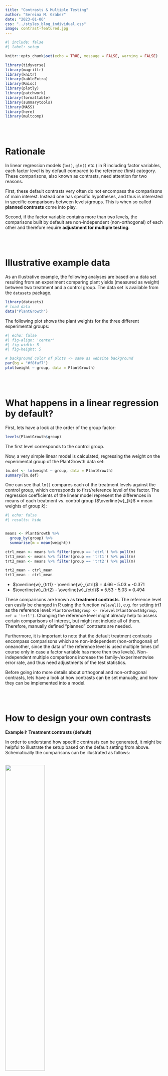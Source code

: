 ```yaml
---
title: "Contrasts & Multiple Testing"
author: "Sereina M. Graber"
date: "2023-01-06"
css: "../styles_blog_individual.css"
image: contrast-featured.jpg
---
```


```r
#| include: false
#| label: setup

knitr::opts_chunk$set(echo = TRUE, message = FALSE, warning = FALSE)

library(tidyverse)
library(magrittr)
library(knitr)
library(kableExtra)
library(Rmisc)
library(plotly)
library(patchwork)
library(formattable)
library(summarytools)
library(MASS)
library(here)
library(multcomp)


```

<br><br>

# Rationale

In linear regression models (`lm()`, `glm()` etc.) in R including factor variables, each factor level is by default compared to the reference (first) category. These comparisons, also known as contrasts, need attention for two reasons.

First, these default contrasts very often do not encompass the comparisons of main interest. Instead one has specific hypotheses, and thus is interested in specific comparisons between levels/groups. This is when so called **planned contrasts** come into play.

Second, if the factor variable contains more than two levels, the comparisons built by default are non-independent (non-orthogonal) of each other and therefore require **adjustment for multiple testing**.

<br><br>

# Illustrative example data

As an illustrative example, the following analyses are based on a data set resulting from an experiment comparing plant yields (measured as weight) between two treatment and a control group. The data set is available from the `datasets` package.

```r
library(datasets)
# load data
data("PlantGrowth")
```

The following plot shows the plant weights for the three different experimental groups:

```r
#| echo: false
#| fig-align: 'center'
#| fig-width: 5
#| fig-height: 5

# background color of plots -> same as website background
par(bg = "#f8faf7")
plot(weight ~ group, data = PlantGrowth)
```

<br><br>

# What happens in a linear regression by default?

First, lets have a look at the order of the group factor:

```r
levels(PlantGrowth$group)
```

The first level corresponds to the control group.

Now, a very simple linear model is calculated, regressing the weight on the experimental group of the PlantGrowth data set:

```r
lm.def <- lm(weight ~ group, data = PlantGrowth)
summary(lm.def)
```

One can see that `lm()` compares each of the treatment levels against the control group, which corresponds to first/reference level of the factor. The regression coefficients of the linear model represent the differences in means of each treatment vs. control group ($\overline{w}_{k}$ = mean weights of group *k*):

```r
#| echo: false
#| results: hide


means <- PlantGrowth %>%
  group_by(group) %>% 
  summarise(m = mean(weight))

ctrl_mean <- means %>% filter(group == 'ctrl') %>% pull(m)
trt1_mean <- means %>% filter(group == 'trt1') %>% pull(m)
trt2_mean <- means %>% filter(group == 'trt2') %>% pull(m)

trt2_mean - ctrl_mean
trt1_mean - ctrl_mean
```

-   $\overline{w}_{trt1} - \overline{w}_{ctrl}$ = 4.66 - 5.03 = -0.371
-   $\overline{w}_{trt2} - \overline{w}_{ctrl}$ = 5.53 - 5.03 = 0.494

These comparisons are known as **treatment contrasts**. The reference level can easily be changed in R using the function `relevel()`, e.g. for setting trt1 as the reference level: `PlantGrowth$group <- relevel(PlantGrowth$group, ref = 'trt1')`. Changing the reference level might already help to assess certain comparisons of interest, but might not include all of them. Therefore, manually defined "planned" contrasts are needed.

Furthermore, it is important to note that the default treatment contrasts encompass comparisons which are non-independent (non-orthogonal) of oneanother, since the data of the reference level is used multiple times (of course only in case a factor variable has more then two levels). Non-independent multiple comparisons increase the family-/experimentwise error rate, and thus need adjustments of the test statistics.

Before going into more details about orthogonal and non-orthogonal contrasts, lets have a look at how contrasts can be set manually, and how they can be implemented into a model.

<br><br>

# How to design your own contrasts

**Example I: Treatment contrasts (default)**

In order to understand how specific contrasts can be generated, it might be helpful to illustrate the setup based on the default setting from above. Schematically the comparisons can be illustrated as follows: <br><br>

![](contrast_default_sketch.png){width="50%" fig-align="center"}

<br>

This can be translated into a matrix using a dummy coding scheme, with weights (grey numbers) indicating the individual comparisons:

```r
#| echo: false


trt1_vs_ctrl <- c(-1, 1, 0, 0) 
trt2_vs_ctrl <- c(-1, 0, 1, 0) 

def_contr <- tibble(`Group levels`= c('ctrl', 'trt1', 'trt2', 'sum'),
                     `trt1 vs. ctrl` = trt1_vs_ctrl,
                     `trt2 vs. ctrl`= trt2_vs_ctrl)

def_contr %>%
      kable() %>% 
      kableExtra::kable_styling(bootstrap_options = c('condensed', 'hover'),
                                full_width = FALSE,
                                position = 'center') %>% 
      add_header_above(c(" ", "Contrast 1" = 1, "Contrast 2" = 1)) %>%
      row_spec(4, bold = T, color = "white", background = "darkgrey")
```

There are a couple of rules which need to be followed in order to set the contrasts right:

-   1: levels/groups with positive weights are compared to levels/groups with negative weights
-   2: those groups not included in a contrast should be assigned weights of zero
-   3: for each contrast, the sum of the weights need to add up to zero (last row).

<br>

The contrasts serve as dummy variables in the linear model:

$w_{i} = b_{0} + b_{1}Contrast1_{i} + b_{2}Contrast2_{i}$

where the mean of each group can be presented with the following formulas:

-   $\overline{w}_{ctrl} = b_{0} + (-1*b_{1}) + (-1*b_{2})$
-   $\overline{w}_{trt1} = b_{0} + ( 1*b_{1}) + ( 0*b_{2})$
-   $\overline{w}_{trt2} = b_{0} + ( 0*b_{1}) + ( 1*b_{2})$

<br><br>

**Example II: Planned contrasts**

As mentioned earlier, very often one is interested in particular hypotheses, and thus in very specific comparisons (i.e. contrasts), which do not correspond to the default setting in the linear regression model.

As as second example of how to set contrasts, let's assume we are interested in the difference between the treatment groups combined and the control group (contrast 1: trt1 + trt2 vs. ctrl), and additionally in the difference between the two treatment groups (contrast 2: trt2 vs. trt1). Schematically illustrated as follows: <br>

<br>

![](contrast_sketch.png){width="60%" fig-align="center"}

<br> These represent independent (orthogonal) contrasts, because each group is only used once.

<br>

Again, these comparisons can be translated into a contrast matrix:

```r
#| echo: false


trt1plus2_vs_ctrl <- c(-2, 1, 1, 0) # last entry = sum of 3 elements before --> needs to be 0
trt2_vs_trt1 <- c(0, -1, 1, 0) # last entry = sum of 3 elements before --> needs to be 0

orth_contr <- tibble(`Group levels`= c('ctrl', 'trt1', 'trt2', 'sum'),
                     `trt1 + trt2 vs. ctrl` = trt1plus2_vs_ctrl,
                     `trt2 vs. trt1`= trt2_vs_trt1,)

orth_contr %>%
      kable() %>% 
      kableExtra::kable_styling(bootstrap_options = c('condensed', 'hover'),
                                full_width = FALSE,
                                position = 'center') %>% 
      add_header_above(c(" ", "Contrast 1" = 1, "Contrast 2" = 1)) %>%
      row_spec(4, bold = T, color = "white", background = "darkgrey")
```

Why do they need to add up to 0, and one can not use e.g. +2, +2 and -2 --\> what happens mathematically? --\> Check Andy Field - An adventure in statistics

<br>

**Standard contrasts in R**

In R certain standard contrasts can be also be set automatically, using predefined functions. For treatment contrasts the function `contr.treatment(n = 3, base = 'ctrl')` can be used, with `n` indicating the number of levels and with `base` referring to the reference category. There are other predefined contrasts such as the "Helmert contrasts" where each level is compared to the mean of the following levels, in our case this would be $ctr$ vs. $mean(trt_{1} + trt_{2})$ and $trt_{1}$ vs. $trt_{2}$. These can be set using the `contr.helmert()` function.

<br><br>

# How to implement your own contrasts

There are different approaches of how a manually designed contrast matrix (or standard contrasts) can be implemented:

-   **(1)**: Contrasts can be set globally using the global options, such as `options("contrasts" = c('contr.helmert', 'contr.poly'))`. The *first* element stands for the contrasts in unordered, and the *second* for ordered factor variables. The ones defined here, are then used as default contrasts in the models.

-   **(2)**: Contrasts can be defined directly in the variable, or data frame, respectively. So for example, if the factor variable is releveled, the treatment contrast is adjusted accordingly in the data directly. Or one can set manually designed contrasts by using the following line of code: `contrasts(PlantGrowth$group) <- cbind(c(-2, 1, 1), c(0, -1, 1))`. These correspond to the planned contrast from above.

-   **(3)**: The third, and for me the most preferred option, is to specify the contrasts in the model directly. Browsing through different references, I found basically two reliable ways of how to integrate a contrast matrix into a model directly. These two ways are presented in the following using the example of the planned contrasts from above:

<br><br>

**Way I: Inverse of the contrast matrix in lm()**

Include inverse of contrast matrix in the contrasts-argument of lm()/glm(). It is important to always take the inverse of the contrast matrix in the lm()/glm() function, otherwise the estimates get messed up and are not interpretable in the usual way.

*First*, build the contrast matrix (make sure the weights are correctly ordered according to the order of the factor levels):

```r
# set weights according to the level order
trt1plus2_vs_ctrl <- c(-2, 1, 1) 
trt2_vs_trt1 <- c(0, -1, 1) 
mat.contr <- cbind(trt1plus2_vs_ctrl, trt2_vs_trt1)
```

<br>

*Second*, take the inverse of the matrix (because the contrast argument expects the inverse)...

```r
# inverse of matrix (add a row of 1 to make it quadratic)
(inv.mat.contr <- solve(rbind(1, trt1plus2_vs_ctrl, trt2_vs_trt1)))
# how to get inverse of non-quadratic matrix
#inv.mat.contr <- MASS::ginv(rbind(trt1plus2_vs_ctrl, trt2_vs_trt1))
```

...and get rid of first column again:

```r
# get rid first column (= first row from above)
(inv.mat.contr <- inv.mat.contr[, -1])
```

<br>

*Third*, run the linear model including the inverse matrix into the contrast argument:

```r
lm.def.man <- lm(weight ~ group, data = PlantGrowth, contrasts = list(group = inv.mat.contr))
summary(lm.def.man)
```

If we would use the same contrast setting as by default, the results would be identical to default linear model where no contrast argument is used.

<br><br>

**Way II: Contrast matrix in glht() of multcomp package**

*First*, build the contrast matrix:

```r
Input = "
Contrast            ctrl  trt1   trt2
trt1plus2_vs_ctrl    -2     1     1
trt2_vs_trt1          0    -1     1
"
mat.contr <- as.matrix(read.table(textConnection(Input),
                                  header = T,
                                  row.names = 1))
```

<br>

*Second*, apply the `glht()` function from the `multcomp` on the default model (`lm.def`) with the contrast matrix as the linear function (`linfct`) argument:

```r
out.multcomp <- multcomp::glht(lm.def, linfct = mcp(group = mat.contr))
```

<br>

*Third*, get the summary statistics (for now using no adjustment for multiple testing, for further information see section \@ref()):

```r
summary(out.multcomp, test = adjusted('none'))
```

<br><br>

# Orthogonal vs. non-orthogonal contrasts

It is important to distinguish between *orthogonal* and *non-orthogonal* contrasts. Orthogonal contrasts are comparisons testing hypotheses which are independent of each other (meaning each data, and thus, variance component is only used once). Comparisons which are non-independent (i.e. non-orthogonal) lead to an inflated familywise or experimentwise error rate (the probability of a Type I error increases when using the same data multiple times). Therefore, when using orthogonal contrasts, the t-tests in the regression model are independent and so there is no need for adjustment of multiple testing. So orthogonal contrasts make life easier, and this is why they are so popular. But often hypotheses comprise comparisons which are not independent of oneanother. And thus, non-orthogonal contrasts might of be of interest, which subsequently need adjusted test statistics.

But how do we know whether contrast are orthogonal or non-orthogonal?

<br>

## Orthogonal contrasts

With orthogonal contrasts the sum of the rowwise contrast-products of the weights adds up to 0. That means that these contrasts are independent. The following contrast matrix is the same as above, now with an additional column representing the contrast products. At first glance, one might think trt1 and trt2 are used multiple times, and thus these contrasts might not be independent. But per se ,they are each used only once, and the first contrast pools trt1 and trt2 and thus represents a separate variance component. The sum adding up to 0 confirms that these two contrasts are actually independent (i.e. orthogonal).

```r
#| echo: false


orth_contr %>% 
      mutate(`Product of contrasts` = c(0, -1, 1, 0)) %>% 
      kable() %>% 
      kableExtra::kable_styling(bootstrap_options = c('condensed', 'hover'),
                                full_width = FALSE,
                                position = 'center') %>% 
      add_header_above(c(" ", "Contrast 1" = 1, "Contrast 2" = 1, "")) %>%
      row_spec(4, bold = T, color = "white", background = "darkgrey")
```

<br>

## Non-orthogonal contrasts

With non-orthogonal contrasts the sum of the rowwise contrast products of the weights in the contrast matrix does not add up to 0, thus, the contrasts are non-independent (i.e. non-orthogonal). For example in the default treatment contrasts the control group, so the same variance component, is used multiple times:

```r
#| echo: false


def_contr %>%
  mutate(`Product of contrasts` = c(1, 0, 0, 1)) %>% 
  kable() %>% 
  kableExtra::kable_styling(bootstrap_options = c('condensed', 'hover'),
                            full_width = FALSE,
                            position = 'center') %>% 
  add_header_above(c(" ", "Contrast 1" = 1, "Contrast 2" = 1, "")) %>%
  row_spec(4, bold = T, color = "white", background = "darkgrey")
```

Because the same variance component is used multiple times, leading to an elevated familywise error rate, the statistical inferences need to be adjusted accordingly.

<br><br>

# Adjustment for multiple comparisons

Most research questions ask for the simultaneous evaluation of multiple comparisons, and therefore the problem of multiplicity is a widespread phenomenon.

As illustrated above, linear regressions in R (using `lm()`, `glm()` and others) use non-orthogonal default contrasts, without adjusting the statistical inferences (confidence limits and p-values) or giving any indication to do so. Relying on the given (non-adjusted) p-values and standard errors may lead to wrong conclusions such as assuming significant differences between groups, even though there are none. Therefore, it is really important to be aware of it. There are basically two ways of how to deal with a setting of multiplicity: *either*, one adjusts the contrasts in such a way, that the comparisons are independent of oneanother, *or* - in case that is not possible because it would not answer the right questions - one adjusts the test statistics with a suitable multiple comparison procedure.

The `multcomp` package (Hothorn et al. 2008) in R offers tools for tests and confidence intervals in multiple comparison settings.

--\> Using `adjusted("none")` gives non-adjusted p-values (also Std. errors are not adjusted in anyway).

--\> The p-values look different from before, but everything else looks the same. These p-values are adjusted for multiple comparison.

Get confidence intervals using `confint()` (unadjusted when used on a usual glm() or lm() output):

```r
confint(lm.def)
```

The confidence intervals and p-values from a glm() or lm() by default are *not adjusted* for multiple comparisons.

Get **non-adjusted** confidence intervals of glht()-object:

```r
# se <- sqrt(diag(vcov(G)))
# estimates <- cbind(Est = coef(G),
#                    LL = coef(G) - 1.96 * se,
#                    UL = coef(G) + 1.96 *se)
```

<br>

Get **adjusted** confidence intervals:

`confint()` in context with glht-methods from `multcomp`package (see`?confint.glht`): "Simultaneous confidence intervals for linear functions can be computed using method confint. \[...\] All simultaneous inference procedures implemented here control the family-wise error rate (FWER). \[...\] summary computes (adjusted) p values for general linear hypotheses, confint computes (adjusted) confidence intervals."

```r
# confint(G)
```

Using the function `confint()` on a glht-object computes adjusted confidence intervals (but when using summary() on a glht-object, the represented std. errors are not adjusted!).

<br><br>

# Add on: Replicating default treatment contrasts

The default results of glm()/lm() can be reproduced by the means of manually defining the contrast matrix and implementing them into a model using the two approaches explained above:

```r
# lm approach ------------------------------------------------------------------
trt1_vs_ctrl <- c(-1, 1, 0) 
trt2_vs_ctrl <- c(-1, 0, 1) 
mat.contr <- cbind(trt1_vs_ctrl, trt2_vs_ctrl)

# inverse of matrix
inv.mat.contr <- solve(rbind(1/3, trt1_vs_ctrl, trt2_vs_ctrl))

# run model with contrast matrix
# lm <- lm(weight ~ group, data = PlantGrowth, contrasts = list(group = mat.contr))
# summary(lm)
# nur mit inverse of the contrast matrix gives same result as default lm()
lm.inv.1 <- lm(weight ~ group, data = PlantGrowth, contrasts = list(group = inv.mat.contr))
summary(lm.inv.1)

# multcomp approach ------------------------------------------------------------

# manually define treatment contrasts
Input = "
Contrast          ctrl  trt1   trt2
trt2_vs_ctrl       -1     0     1
trt1_vs_ctrl       -1     1     0
"
mat.contr <- as.matrix(read.table(textConnection(Input),
                                  header = T,
                                  row.names = 1))

posthoc <- multcomp::glht(lm.def, linfct = mcp(group = mat.contr))
summary(posthoc, test = adjusted('none'))
# summary(posthocs, test = adjusted('single-step')) # --> default!
confint(posthoc)
```

Furthermore, the unadjusted p-values can be reproduced using pairwise t-test comparisons:

```r
pairwise.t.test(PlantGrowth$weight, PlantGrowth$group, p.adjust.method = 'none', paired = FALSE)
```

# Summary

When comparing more than two groups, there are basically two options: *First option* is trying to answer the research questions by building orthogonal (i.e. independent) contrasts, which subsequently do not require adjustment for multiple testing. However, very often the questions entail non-orthogonal comparisons, which comprise the *second option*. Then, test statistics need to be controlled for accordingly.

<br><br>

# References

-   Field, Andy. An adventure in statistics: The reality enigma. Sage, 2016.
-   Field, Andy, Jeremy Miles, and Zoë Field. Discovering statistics using R. Sage publications, 2012.
-   Hothorn T, Bretz F, Westfall P (2008). “Simultaneous Inference in General Parametric Models.” Biometrical Journal, 50(3), 346–363.
-   https://stackoverflow.com/questions/39802426/how-to-set-contrasts-for-my-variable-in-regression-analysis-with-r
-   https://rstudio-pubs-static.s3.amazonaws.com/65059_586f394d8eb84f84b1baaf56ffb6b47f.html
